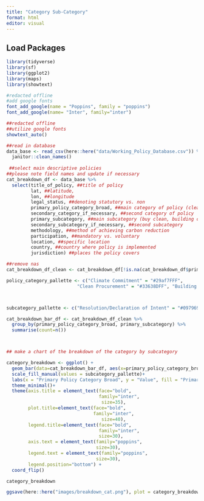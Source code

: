 ```yaml
---
title: "Category Sub-Category"
format: html
editor: visual
---
```


## Load Packages

```r

library(tidyverse)
library(sf)
library(ggplot2)
library(maps)
library(showtext)

#redacted offline
#add google fonts
font_add_google(name = "Poppins", family = "poppins")
font_add_google(name= "Inter", family="inter")

##redacted offline
##utilize google fonts
showtext_auto()
```

```r


##read in database
data_base <- read_csv(here::here("data/Working_Policy_Database.csv")) %>% 
  janitor::clean_names() 
  
 ##select main descriptive policies 
##please note field names and update if necessary
cat_breakdown_df <- data_base %>% 
  select(title_of_policy, ##title of policy
         lat, ##latitude,
         lon, ##longitude
         legal_status, ##denoting statutory vs. non
         primary_policy_category_broad, ##main category of policy (clean procurement, building codes/planning)
         secondary_category_if_necessary, ##second category of policy
         primary_subcategory, ##main subcategory (buy clean, building code,etc.)
         secondary_subcategory_if_necessary, ##second subcategory
         methodology, ##method of achieving carbon reduction
         participation, ##mandatory vs. voluntary
         location, ##specific location 
         country, ##country where policy is implemented
         jurisdiction) ##places the policy covers 

##remove nas
cat_breakdown_df_clean <- cat_breakdown_df[!is.na(cat_breakdown_df$primary_policy_category_broad), ]

policy_category_pallette <- c("Climate Commitment" = "#29af7FFF",
                          "Clean Procurement" = "#33638DFF", "Building Codes/Planning" = "#482677ff", "Training & Education" = "#fde725")



subcategory_pallette <- c("Resolution/Declaration of Intent" = "#097969","Climate Action Plan" = "#AFE1AF", "Building Code Requirements" = "#5D3FD3", "Building Design Incentives" = "#CF9FFF", "Zoning Incentives" = "#CBC3E3","Buy Clean" = "#0047AB", "Owner Procurement Guidelines" = "#33638DFF", "Public Sector Initiatives" = "#ADD8E6", "Research Funding" = "#fde725")


```

```r



cat_breakdown_bar_df <- cat_breakdown_df_clean %>% 
  group_by(primary_policy_category_broad, primary_subcategory) %>% 
  summarise(count=n()) 



## make a chart of the breakdown of the category by subcategory

category_breakdown <- ggplot() +
  geom_bar(data=cat_breakdown_bar_df, aes(x=primary_policy_category_broad, y=count, fill=primary_subcategory), stat="identity", position="dodge") +
  scale_fill_manual(values = subcategory_pallette)+
  labs(x = "Primary Policy Category Broad", y = "Value", fill = "Primary Subcategory") +
  theme_minimal()+
  theme(axis.title = element_text(face="bold",
                                  family="inter", 
                                   size=35),
        plot.title=element_text(face="bold",
                                family="inter", 
                                   size=40),
        legend.title=element_text(face="bold",
                                  family="inter",
                                  size=30),
        axis.text = element_text(family="poppins",
                                 size=30),
        legend.text = element_text(family="poppins",
                                 size=30),
        legend.position="bottom") +
  coord_flip()

category_breakdown

ggsave(here::here("images/breakdown_cat.png"), plot = category_breakdown, width = 7, height = 4, dpi = 320)


```
